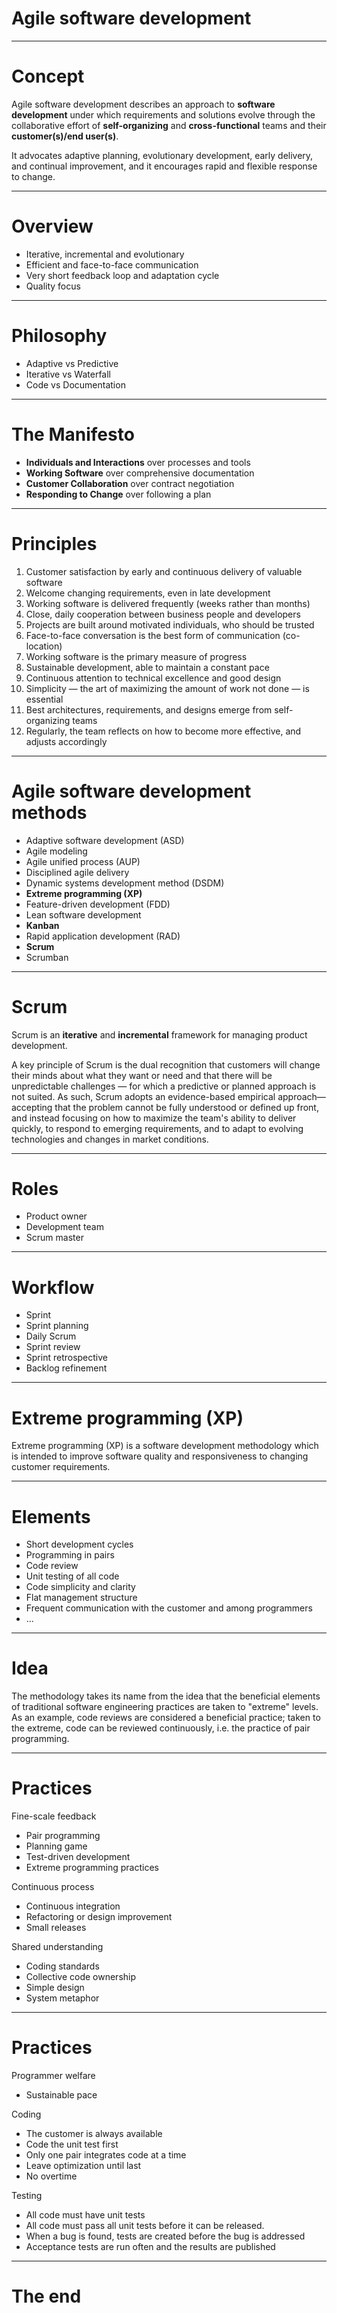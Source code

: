 
# Agile software development

---

# Concept

Agile software development describes an approach to **software development** under which requirements and solutions evolve through the collaborative effort of **self-organizing** and **cross-functional** teams and their **customer(s)/end user(s)**.

It advocates adaptive planning, evolutionary development, early delivery, and continual improvement, and it encourages rapid and flexible response to change.

---

# Overview

- Iterative, incremental and evolutionary
- Efficient and face-to-face communication
- Very short feedback loop and adaptation cycle
- Quality focus

---

# Philosophy

- Adaptive vs Predictive
- Iterative vs Waterfall
- Code vs Documentation

---

# The Manifesto

- **Individuals and Interactions** over processes and tools
- **Working Software** over comprehensive documentation
- **Customer Collaboration** over contract negotiation
- **Responding to Change** over following a plan

---

# Principles

1. Customer satisfaction by early and continuous delivery of valuable software
2. Welcome changing requirements, even in late development
3. Working software is delivered frequently (weeks rather than months)
4. Close, daily cooperation between business people and developers
5. Projects are built around motivated individuals, who should be trusted
6. Face-to-face conversation is the best form of communication (co-location)
7. Working software is the primary measure of progress
8. Sustainable development, able to maintain a constant pace
9. Continuous attention to technical excellence and good design
10. Simplicity — the art of maximizing the amount of work not done — is essential
11. Best architectures, requirements, and designs emerge from self-organizing teams
12. Regularly, the team reflects on how to become more effective, and adjusts accordingly

---

# Agile software development methods

- Adaptive software development (ASD)
- Agile modeling
- Agile unified process (AUP)
- Disciplined agile delivery
- Dynamic systems development method (DSDM)
- **Extreme programming (XP)**
- Feature-driven development (FDD)
- Lean software development
- **Kanban**
- Rapid application development (RAD)
- **Scrum**
- Scrumban

---

# Scrum

Scrum is an **iterative** and **incremental** framework for managing product development.

A key principle of Scrum is the dual recognition that customers will change their minds about what they want or need and that there will be unpredictable challenges — for which a predictive or planned approach is not suited. As such, Scrum adopts an evidence-based empirical approach—accepting that the problem cannot be fully understood or defined up front, and instead focusing on how to maximize the team's ability to deliver quickly, to respond to emerging requirements, and to adapt to evolving technologies and changes in market conditions.

---

# Roles

- Product owner
- Development team
- Scrum master

---

# Workflow

- Sprint
- Sprint planning
- Daily Scrum
- Sprint review
- Sprint retrospective
- Backlog refinement

---

# Extreme programming (XP)

Extreme programming (XP) is a software development methodology which is intended to improve software quality and responsiveness to changing customer requirements.

---

# Elements

- Short development cycles
- Programming in pairs
- Code review
- Unit testing of all code
- Code simplicity and clarity
- Flat management structure
- Frequent communication with the customer and among programmers
- ...

---

# Idea

The methodology takes its name from the idea that the beneficial elements of traditional software engineering practices are taken to "extreme" levels. As an example, code reviews are considered a beneficial practice; taken to the extreme, code can be reviewed continuously, i.e. the practice of pair programming.

---

# Practices

Fine-scale feedback
- Pair programming
- Planning game
- Test-driven development
- Extreme programming practices

Continuous process
- Continuous integration
- Refactoring or design improvement
- Small releases

Shared understanding
- Coding standards
- Collective code ownership
- Simple design
- System metaphor

---

# Practices

Programmer welfare
- Sustainable pace

Coding
- The customer is always available
- Code the unit test first
- Only one pair integrates code at a time
- Leave optimization until last
- No overtime

Testing
- All code must have unit tests
- All code must pass all unit tests before it can be released.
- When a bug is found, tests are created before the bug is addressed
- Acceptance tests are run often and the results are published

---

# The end
